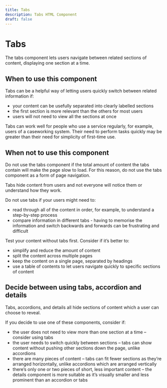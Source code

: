 ```yaml
---
title: Tabs
description: Tabs HTML Component
draft: false
---
```


# Tabs

The tabs component lets users navigate between related sections of content, displaying one section at a time.

<ComponentStatusBlock componentId="tabs" />

## When to use this component

Tabs can be a helpful way of letting users quickly switch between related information if:
- your content can be usefully separated into clearly labelled sections
- the first section is more relevant than the others for most users
- users will not need to view all the sections at once

Tabs can work well for people who use a service regularly, for example, users of a caseworking system. Their need to perform tasks quickly may be greater than their need for simplicity of first-time use.

## When not to use this component

Do not use the tabs component if the total amount of content the tabs contain will make the page slow to load. For this reason, do not use the tabs component as a form of page navigation.

Tabs hide content from users and not everyone will notice them or understand how they work.

Do not use tabs if your users might need to:
- read through all of the content in order, for example, to understand a step-by-step process
- compare information in different tabs - having to memorise the information and switch backwards and forwards can be frustrating and difficult

Test your content without tabs first. Consider if it’s better to:
- simplify and reduce the amount of content
- split the content across multiple pages
- keep the content on a single page, separated by headings
- use a table of contents to let users navigate quickly to specific sections of content

## Decide between using tabs, accordion and details
Tabs, accordions, and details all hide sections of content which a user can choose to reveal.

If you decide to use one of these components, consider if:
- the user does not need to view more than one section at a time – consider using tabs
- the user needs to switch quickly between sections – tabs can show content without pushing other sections down the page, unlike accordions
- there are many pieces of content – tabs can fit fewer sections as they’re arranged horizontally, unlike accordions which are arranged vertically
- there’s only one or two pieces of short, less important content – the details component is more suitable as it’s visually smaller and less prominent than an accordion or tabs